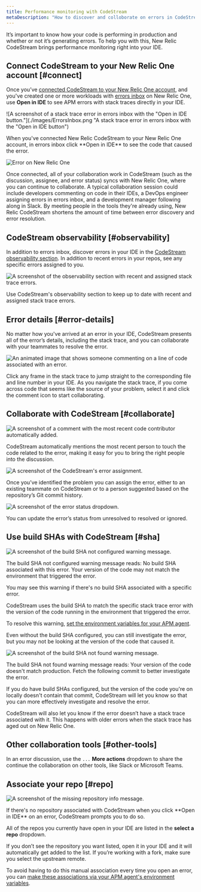 ```yaml
---
title: Performance monitoring with CodeStream
metaDescription: "How to discover and colloborate on errors in CodeStream."
---
```


It’s important to know how your code is performing in production and whether or not it’s generating errors. To help you with this, New Relic CodeStream brings performance monitoring right into your IDE.

## Connect CodeStream to your New Relic One account [#connect]

Once you’ve [connected CodeStream to your New Relic One account](/docs/codestream/start-here/codestream-new-relic), and you've created one or more workloads with [errors inbox](/docs/errors-inbox/errors-inbox/) on New Relic One, use **Open in IDE** to see APM errors with stack traces directly in your IDE.

![A screenshot of a stack trace error in errors inbox with the "Open in IDE button."](./images/ErrorsInbox.png "A stack trace error in errors inbox with the "Open in IDE button")

<figcaption>When you've connected New Relic CodeStream to your New Relic One account, in errors inbox click **Open in IDE** to see the code that caused the error.</figcaption>

![Error on New Relic One](./images/ErrorOnNR1.png)

Once connected, all of your collaboration work in CodeStream (such as the discussion, assignee, and error status) syncs with New Relic One, where you can continue to collaborate. A typical collaboration session could include  developers commenting on code in their IDEs, a DevOps engineer assigning errors in errors inbox, and a development manager following along in Slack. By meeting people in the tools they're already using, New Relic CodeStream shortens the amount of time between error discovery and error resolution.

## CodeStream observability [#observability]

In addition to errors inbox, discover errors in your IDE in the [CodeStream observability section](/docs/codestream/codestream-ui-overview/observability-section). In addition to recent errors in your repos, see any specific errors assigned to you.

![A screenshot of the observability section with recent and assigned stack trace errors.](./images/ObservabilitySection.png "The observability section with recent and assigned stack trace errors.")

<figcaption>Use CodeStream's observability section to keep up to date with recent and assigned stack trace errors.</figcaption>

## Error details [#error-details]

No matter how you've arrived at an error in your IDE, CodeStream presents all of the error’s details, including the stack trace, and you can collaborate with your teammates to resolve the error.

![An animated image that shows someone commenting on a line of code associated with an error.](./images/Observability-VSC.gif "Someone commenting on a line of code associated with an error.")

<figcaption>Click any frame in the stack trace to jump straight to the corresponding file and line number in your IDE. As you navigate the stack trace, if you come across code that seems like the source of your problem,  select it and click the comment icon to start collaborating.</figcaption>

## Collaborate with CodeStream [#collaborate]

![A screenshot of a comment with the most recent code contributor automatically added.](./images/ErrorAutoMention.png "A comment with the most recent code contributor automatically added.")

<figcaption>CodeStream automatically mentions the most recent person to touch the code related to the error, making it easy for you to bring the right people into the discussion.</figcaption>

![A screenshot of the CodeStream's error assignment.](./images/ErrorAssignee.png "CodeStream's error assignment.")

<figcaption>Once you’ve identified the problem you can assign the error, either to an existing teammate on CodeStream or to a person suggested based on the repository’s Git commit history.</figcaption>

![A screenshot of the error status dropdown.](./images/ErrorStatus.png "The error status dropdown.")

<figcaption>You can update the error’s status from unresolved to resolved or ignored.</figcaption>

## Use build SHAs with CodeStream [#sha]

![A screenshot of the build SHA not configured warning message.](./images/BuildSHANotConfigured.png "The build SHA not configured warning message.")

<figcaption>The build SHA not configured warning message reads: No build SHA associated with this error. Your version of the code may not match the environment that triggered the error.</figcaption>

You may see this warning if there's no build SHA associated with a specific error.

CodeStream uses the build SHA to match the specific stack trace error with the version of the code running in the environment that triggered the error.

To resolve this warning, [set the environment variables for your APM agent](/docs/codestream/start-here/codestream-new-relic/#buildsha).

Even without the build SHA configured, you can still investigate the error, but you may not be looking at the version of the code that caused it.

![A screenshot of the build SHA not found warning message.](./images/BuildSHANotFound.png "The build SHA not found warning message.")

<figcaption>The build SHA not found warning message reads: Your version of the code doesn't match production. Fetch the following commit to better investigate the error.</figcaption>

If you do have build SHAs configured, but the version of the code you're on locally doesn't contain that commit, CodeStream will let you know so that you can more effectively investigate and resolve the error.

CodeStream will also let you know if the error doesn’t have a stack trace
associated with it. This happens with older errors when the stack trace has
aged out on New Relic One.

## Other collaboration tools [#other-tools]

In an error discussion, use the `...` **More actions** dropdown to share the continue the collaboration on other tools, like Slack or Microsoft Teams.

## Associate your repo [#repo]

![A screenshot of the missing repository info message.](./images/RepoAssociation.png "The missing repository info message.")

<figcaption>If there's no repository associated with CodeStream when you click **Open in IDE** on an error, CodeStream prompts you to do so.</figcaption>

All of the repos you currently have open in your IDE are listed in the **select a repo** dropdown.

If you don’t see the repository you want listed, open it in your IDE and it will
automatically get added to the list. If you’re working with a fork, make sure you select the upstream remote.

To avoid having to do this manual association every time you open an error, you can [make these
associations via your APM agent's environment variables](/docs/codestream/start-here/codestream-new-relic/#repo-url).
